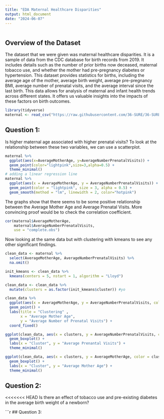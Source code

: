 ```yaml
---
title: "EDA Maternal Healthcare Disparities"
output: html_document
date: "2024-06-07"
---
```


```r

```

## Overview of the Dataset 
The dataset that we were given was maternal healthcare disparities. It is
a sample of data from the CDC database for birth records from 2019. It includes details such as the number of prior births now deceased, maternal tobacco use, and whether the mother had pre-pregnancy diabetes or hypertension. This dataset provides statistics for births, including the average age of the mother, average birth weight, average pre-pregnancy BMI, average number of prenatal visits, and the average interval since the last birth. This data allows for analysis of maternal and infant health trends across different states. It offers us valuable insights into the impacts of these factors on birth outcomes.


```r
library(tidyverse)
maternal <- read_csv("https://raw.githubusercontent.com/36-SURE/36-SURE.github.io/main/data/maternal.csv")

```

## Question 1: 
Is higher maternal age associated with higher prenatal visits? To look at the relationship between these two variables, we can use a scatterplot. 

```r
maternal %>%  
  ggplot(aes(x=AverageMotherAge, y=AverageNumberPrenatalVisits)) +
  geom_point(color="lightpink",size=3,alpha=0.5) +
  theme_minimal() 
# adding a linear regression line 
maternal %>% 
  ggplot(aes(x = AverageMotherAge, y = AverageNumberPrenatalVisits)) +
  geom_point(color = "lightpink", size = 3, alpha = 0.5) +
  geom_smooth(method = "lm", linewidth = 2, color="hotpink")
```

The graphs show that there seems to be some positive relationship between the Average Mother Age and Average Prenatal Visits. More convincing proof would be to check the correlation coefficient. 

```r
cor(maternal$AverageMotherAge, 
    maternal$AverageNumberPrenatalVisits, 
    use = "complete.obs")
```
Now looking at the same data but with clustering with kmeans to see any other significant findings. 

```r
clean_data <- maternal %>%  
  select(AverageMotherAge, AverageNumberPrenatalVisits) %>%
  na.omit()

init_kmeans <- clean_data %>%  
  kmeans(centers = 5, nstart = 1, algorithm = "Lloyd")

clean_data <- clean_data %>%
  mutate(clusters = as.factor(init_kmeans$cluster)) #yo

clean_data %>%
  ggplot(aes(x = AverageMotherAge, y = AverageNumberPrenatalVisits, color = clusters)) +
  geom_point() + 
  labs(title = "Clustering" ,
       x = "Average Mother Age",
       y = "Average Number of Prenatal Visits") +
  coord_fixed()

ggplot(clean_data, aes(x = clusters, y = AverageNumberPrenatalVisits, color = clusters)) +
  geom_boxplot() +
  labs(x = "Cluster", y = "Average Prenantal Visits") +
  theme_minimal()

ggplot(clean_data, aes(x = clusters, y = AverageMotherAge, color = clusters)) +
  geom_boxplot() +
  labs(x = "Cluster", y = "Average Mother Age") +
  theme_minimal()

```

## Question 2: 
<<<<<<< HEAD
Is there an effect of tobacco use and pre-existing diabetes in the average birth weight of a newborn?

```r


## Question 3: 

